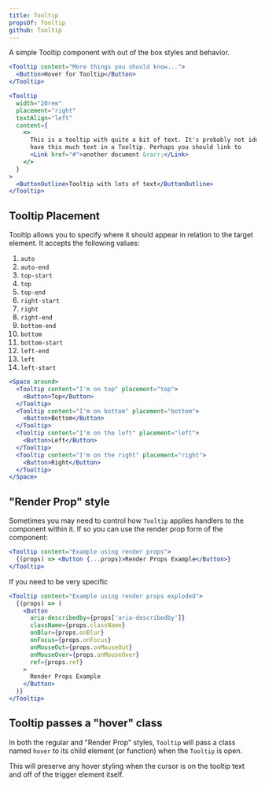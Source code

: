 ```yaml
---
title: Tooltip
propsOf: Tooltip
github: Tooltip
---
```


A simple Tooltip component with out of the box styles and behavior.

```jsx
<Tooltip content="More things you should know...">
  <Button>Hover for Tooltip</Button>
</Tooltip>
```

```jsx
<Tooltip
  width="20rem"
  placement="right"
  textAlign="left"
  content={
    <>
      This is a tooltip with quite a bit of text. It's probably not ideal to
      have this much text in a Tooltip. Perhaps you should link to
      <Link href="#">another document &rarr;</Link>
    </>
  }
>
  <ButtonOutline>Tooltip with lots of text</ButtonOutline>
</Tooltip>
```

## Tooltip Placement

Tooltip allows you to specify where it should appear in relation to the target element. It accepts the following values:

1. `auto`
1. `auto-end`
1. `top-start`
1. `top`
1. `top-end`
1. `right-start`
1. `right`
1. `right-end`
1. `bottom-end`
1. `bottom`
1. `bottom-start`
1. `left-end`
1. `left`
1. `left-start`

```jsx
<Space around>
  <Tooltip content="I'm on top" placement="top">
    <Button>Top</Button>
  </Tooltip>
  <Tooltip content="I'm on bottom" placement="bottom">
    <Button>Bottom</Button>
  </Tooltip>
  <Tooltip content="I'm on the left" placement="left">
    <Button>Left</Button>
  </Tooltip>
  <Tooltip content="I'm on the right" placement="right">
    <Button>Right</Button>
  </Tooltip>
</Space>
```

## "Render Prop" style

Sometimes you may need to control how `Tooltip` applies handlers to the component within it. If so you can use the render prop form of the component:

```jsx
<Tooltip content="Example using render props">
  {(props) => <Button {...props}>Render Props Example</Button>}
</Tooltip>
```

If you need to be very specific

```jsx
<Tooltip content="Example using render props exploded">
  {(props) => (
    <Button
      aria-describedby={props['aria-describedby']}
      className={props.className}
      onBlur={props.onBlur}
      onFocus={props.onFocus}
      onMouseOut={props.onMouseOut}
      onMouseOver={props.onMouseOver}
      ref={props.ref}
    >
      Render Props Example
    </Button>
  )}
</Tooltip>
```

## Tooltip passes a "hover" class

In both the regular and "Render Prop" styles, `Tooltip` will pass a class named `hover` to its child element (or function) when the `Tooltip` is open.

This will preserve any hover styling when the cursor is on the tooltip text and off of the trigger element itself.
